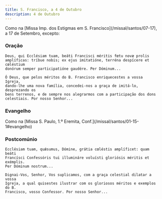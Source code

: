 ```yaml
---
title: S. Francisco, a 4 de Outubro
description: 4 de Outubro
---
```


<aside>
  Como na [Missa Imp. dos Estigmas em S. Francisco](/missal/santos/07-17), a 17
  de Setembro, excepto:
</aside>

### Oração

<div class="side-by-side not-content">

    Deus, qui Ecclésiam tuam, beáti Francisci méritis fœtu novæ prolis
    amplíficas: tríbue nobis; ex ejus imitatióne, terréna despícere et cœléstium
    donórum semper participatióne gaudére. Per Dóminum...

    Ó Deus, que pelos méritos do B. Francisco enriquecestes a vossa Igreja,
    dando-lhe uma nova família, concedei-nos a graça de imitá-lo, desprezando os
    bens terrenos, e de sempre nos alegrarmos com a participação dos dons
    celestiais. Por nosso Senhor...

</div>

### Evangelho

<aside>
  Como na [Missa S. Paulo, 1.º Eremita, Conf.](/missal/santos/01-15-1#evangelho)
</aside>

### Postcomúnio

<div class="side-by-side not-content">

    Ecclésiam tuam, quǽsumus, Dómine, grátia cœléstis amplíficet: quam beáti
    Francísci Confessóris tui illumináre voluísti gloriósis méritis et exémplis.
    Per Dóminum nostrum...

    Dignai-Vos, Senhor, Vos suplicamos, com a graça celestial dilatar a vossa
    Igreja, a qual quisestes ilustrar com os gloriosos méritos e exemplos do B.
    Francisco, vosso Confessor. Por nosso Senhor...

</div>
